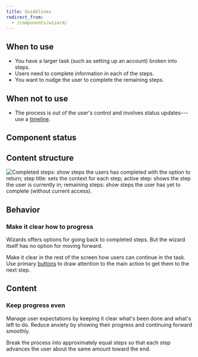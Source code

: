 ```yaml
---
title: Guidelines
redirect_from:
  - /components/wizard/
---
```


<ReactExample exampleId="Wizard-default" />

## When to use

- You have a larger task (such as setting up an account) broken into steps.
- Users need to complete information in each of the steps.
- You want to nudge the user to complete the remaining steps.

## When not to use

- The process is out of the user's control and involves status updates---use a
  [timeline](/components/progress-indicators/timeline/).

## Component status

<ComponentStatus component="Wizard" />

## Content structure

![Completed steps: show steps the users has completed with the option to return; step title: sets the context for each step; active step: shows the step the user is currently in; remaining steps: show steps the user has yet to complete (without current access).](fileId:4QJZqvBvRrLu6t9mwObCkA;nodeId:818%3A2010)

## Behavior

### Make it clear how to progress

Wizards offers options for going back to completed steps.
But the wizard itself has no option for moving forward.

Make it clear in the rest of the screen how users can continue in the task.
Use primary [buttons](/components/action/button/) to draw attention to the main action
to get them to the next step.

## Content

### Keep progress even

Manage user expectations by keeping it clear
what's been done and what's left to do.
Reduce anxiety by showing their progress and continuing forward smoothly.

Break the process into approximately equal steps
so that each step advances the user about the same amount toward the end.

